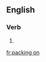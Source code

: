 ==English==

===Verb===
{{head|en|present participle}}

# {{present participle of|pack on|lang=en}}

[[fr:packing on]]